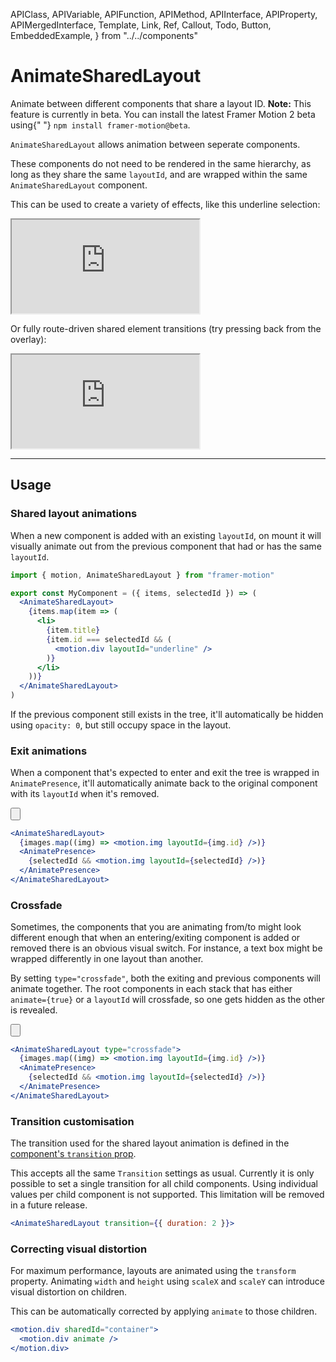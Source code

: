 <!-- 👋 Editing this file? Need help? → https://github.com/framer/api-docs/blob/master/CONTRIBUTING.md -->

  APIClass,
  APIVariable,
  APIFunction,
  APIMethod,
  APIInterface,
  APIProperty,
  APIMergedInterface,
  Template,
  Link,
  Ref,
  Callout,
  Todo,
  Button,
  EmbeddedExample,
} from "../../components"


# AnimateSharedLayout

<span className="lead">
  Animate between different components that share a layout
  ID.
</span>

<Callout>
  <strong>Note:</strong> This feature is currently in beta.
  You can install the latest Framer Motion 2 beta using{" "}
  <code>npm install framer-motion@beta</code>.
</Callout>

<div>

`AnimateSharedLayout` allows animation between seperate components.

These components do not need to be rendered in the same hierarchy, as long as they share the same `layoutId`, and are wrapped within the same `AnimateSharedLayout` component.

This can be used to create a variety of effects, like this underline selection:

<iframe
  src="https://codesandbox.io/embed/framer-motion-magic-motion-underline-menu-demo-y6tl3?fontsize=14&hidenavigation=1&theme=dark&hidedevtools=1"
  style={{
    width: "100%",
    height: "500px",
    border: 0,
    borderRadius: 4,
    overflow: "hidden",
    marginBottom: 40,
  }}
  title="Framer Motion: Magic Motion underline menu demo"
  allow="geolocation; microphone; camera; midi; vr; accelerometer; gyroscope; payment; ambient-light-sensor; encrypted-media; usb"
  sandbox="allow-modals allow-forms allow-popups allow-scripts allow-same-origin"
></iframe>

Or fully route-driven shared element transitions (try pressing back from the overlay):

<iframe
  src="https://codesandbox.io/embed/framer-motion-magic-motion-app-store-demo-su6mx?fontsize=14&hidenavigation=0&theme=dark"
  style={{
    width: "100%",
    height: "500px",
    border: 0,
    borderRadius: 4,
    overflow: "hidden",
    marginBottom: 40,
  }}
  title="Framer Motion: Magic Motion App Store demo"
  allow="geolocation; microphone; camera; midi; vr; accelerometer; gyroscope; payment; ambient-light-sensor; encrypted-media; usb"
  sandbox="allow-modals allow-forms allow-popups allow-scripts allow-same-origin"
></iframe>

</div>

---

## Usage

### Shared layout animations

When a new component is added with an existing `layoutId`, on mount it will visually animate out from the previous component that had or has the same `layoutId`.

```jsx
import { motion, AnimateSharedLayout } from "framer-motion"

export const MyComponent = ({ items, selectedId }) => (
  <AnimateSharedLayout>
    {items.map(item => (
      <li>
        {item.title}
        {item.id === selectedId && (
          <motion.div layoutId="underline" />
        )}
      </li>
    ))}
  </AnimateSharedLayout>
)
```

If the previous component still exists in the tree, it'll automatically be hidden using `opacity: 0`, but still occupy space in the layout.

### Exit animations

<div>

When a component that's expected to enter and exit the tree is wrapped in `AnimatePresence`, it'll automatically animate back to the original component with its `layoutId` when it's removed.

<Button
  name="Open example in CodeSandbox"
  link="https://codesandbox.io/s/framer-motion-magic-motion-gallery-demo-pknk7"
/>

</div>

```jsx
<AnimateSharedLayout>
  {images.map((img) => <motion.img layoutId={img.id} />)}
  <AnimatePresence>
    {selectedId && <motion.img layoutId={selectedId} />)}
  </AnimatePresence>
</AnimateSharedLayout>
```

### Crossfade

<div>

Sometimes, the components that you are animating from/to might look different enough that when an entering/exiting component is added or removed there is an obvious visual switch. For instance, a text box might be wrapped differently in one layout than another.

By setting `type="crossfade"`, both the exiting and previous components will animate together. The root components in each stack that has either `animate={true}` or a `layoutId` will crossfade, so one gets hidden as the other is revealed.

<Button
  name="Open example in CodeSandbox"
  link="https://codesandbox.io/s/framer-motion-magic-motion-app-store-demo-su6mx"
/>

</div>

```jsx
<AnimateSharedLayout type="crossfade">
  {images.map((img) => <motion.img layoutId={img.id} />)}
  <AnimatePresence>
    {selectedId && <motion.img layoutId={selectedId} />)}
  </AnimatePresence>
</AnimateSharedLayout>
```

### Transition customisation

<div>

The transition used for the shared layout animation is defined in the [component's `transition` prop](/api/motion/types#transition).

This accepts all the same `Transition` settings as usual. Currently it is only possible to set a single transition for all child components. Using individual values per child component is not supported. This limitation will be removed in a future release.

</div>

```jsx
<AnimateSharedLayout transition={{ duration: 2 }}>
```

### Correcting visual distortion

For maximum performance, layouts are animated using the `transform` property. Animating `width` and `height` using `scaleX` and `scaleY` can introduce visual distortion on children.

This can be automatically corrected by applying `animate` to those children.

```jsx
<motion.div sharedId="container">
  <motion.div animate />
</motion.div>
```

<!--
TODO:
Add a Props section once this repo is upgraded to 2.0.0
Which we can't do until it's on `latest`.
-->
